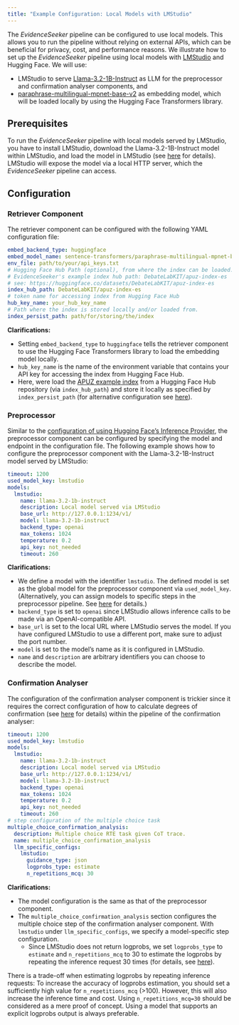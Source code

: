 ```yaml
---
title: "Example Configuration: Local Models with LMStudio"
---
```


The *EvidenceSeeker* pipeline can be configured to use local models. This allows you to run the pipeline without relying on external APIs, which can be beneficial for privacy, cost, and performance reasons. We illustrate how to set up the *EvidenceSeeker* pipeline using local models with [LMStudio](https://lmstudio.ai/) and Hugging Face. We will use: 

+ LMStudio to serve [Llama-3.2-1B-Instruct]() as LLM for the preprocessor and confirmation analyser components, and
+ [paraphrase-multilingual-mpnet-base-v2](https://huggingface.co/sentence-transformers/paraphrase-multilingual-mpnet-base-v2) as embedding model, which will be loaded locally by using the Hugging Face Transformers library.

## Prerequisites

To run the *EvidenceSeeker* pipeline with local models served by LMStudio, you have to install LMStudio, download the Llama-3.2-1B-Instruct model within LMStudio, and load the model in LMStudio (see [here](https://lmstudio.ai/docs/app/basics) for details). LMStudio will expose the model via a local HTTP server, which the *EvidenceSeeker* pipeline can access.

## Configuration

### Retriever Component

The retriever component can be configured with the following YAML configuration file:

```yaml
embed_backend_type: huggingface
embed_model_name: sentence-transformers/paraphrase-multilingual-mpnet-base-v2
env_file: path/to/your/api_keys.txt
# Hugging Face Hub Path (optional), from where the index can be loaded. We use
# EvidenceSeeker's example index hub path: DebateLabKIT/apuz-index-es
# see: https://huggingface.co/datasets/DebateLabKIT/apuz-index-es
index_hub_path: DebateLabKIT/apuz-index-es
# token name for accessing index from Hugging Face Hub
hub_key_name: your_hub_key_name
# Path where the index is stored locally and/or loaded from.
index_persist_path: path/for/storing/the/index
```

**Clarifications:**

+ Setting `embed_backend_type` to `huggingface` tells the retriever component to use the Hugging Face Transformers library to load the embedding model locally.
+ `hub_key_name` is the name of the environment variable that contains your API key for accessing the index from Hugging Face Hub.
+ Here, were load the [APUZ example index](https://huggingface.co/datasets/DebateLabKIT/apuz-index-es) from a Hugging Face Hub repository (via `index_hub_path`) and store it locally as specified by `index_persist_path` (for alternative configuration see [here](./advanced_configuration.qmd#knowledge-base)).

### Preprocessor


Similar to the [configuration of using Hugging Face’s Inference Provider](./example_hf_inference_provider.qmd), the preprocessor component can be configured by specifying the model and endpoint in the configuration file. The following example shows how to configure the preprocessor component with the Llama-3.2-1B-Instruct model served by LMStudio:

```yaml
timeout: 1200
used_model_key: lmstudio
models:
  lmstudio:
    name: llama-3.2-1b-instruct
    description: Local model served via LMStudio
    base_url: http://127.0.0.1:1234/v1/
    model: llama-3.2-1b-instruct
    backend_type: openai
    max_tokens: 1024
    temperature: 0.2
    api_key: not_needed
    timeout: 260
```

**Clarifications:**

+ We define a model with the identifier `lmstudio`. The defined model is set as the global model for the preprocessor component via `used_model_key`. (Alternatively, you can assign models to specific steps in the preprocessor pipeline. See [here](./advanced_configuration.qmd#step-configurations) for details.)
+ `backend_type` is set to `openai` since LMStudio allows inference calls to be made via an OpenAI-compatible API.
+ `base_url` is set to the local URL where LMStudio serves the model. If you have configured LMStudio to use a different port, make sure to adjust the port number.
+ `model` is set to the model's name as it is configured in LMStudio.
+ `name` and `description` are arbitrary identifiers you can choose to describe the model.

### Confirmation Analyser

The configuration of the confirmation analyser component is trickier since it requires the correct configuration of how to calculate degrees of confirmation (see [here](../workflow.qmd# confirmation-analyser) for details) within the pipeline of the confirmation analyser:

```yaml
timeout: 1200
used_model_key: lmstudio
models:
  lmstudio:
    name: llama-3.2-1b-instruct
    description: Local model served via LMStudio
    base_url: http://127.0.0.1:1234/v1/
    model: llama-3.2-1b-instruct
    backend_type: openai
    max_tokens: 1024
    temperature: 0.2
    api_key: not_needed
    timeout: 260
# step configuration of the multiple choice task
multiple_choice_confirmation_analysis:
  description: Multiple choice RTE task given CoT trace.
  name: multiple_choice_confirmation_analysis
  llm_specific_configs:
    lmstudio:
      guidance_type: json
      logprobs_type: estimate
      n_repetitions_mcq: 30
```

**Clarifications:**

+ The model configuration is the same as that of the preprocessor component.
+ The `multiple_choice_confirmation_analysis` section configures the multiple choice step of the confirmation analyser component. With `lmstudio` under `llm_specific_configs`, we specify a model-specific step configuration.
    + Since LMStudio does not return logprobs, we set `logprobs_type` to `estimate` and `n_repetitions_mcq` to $30$ to estimate the logprobs by repeating the inference request $30$ times (for details, see [here](./advanced_configuration.qmd#logprobs)).

::: {.callout-warning}
There is a trade-off when estimating logprobs by repeating inference requests: To increase the accuracy of logprobs estimation, you should set a sufficiently high value for `n_repetitions_mcq` (>100). However, this will also increase the inference time and cost. Using `n_repetitions_mcq=30` should be considered as a mere proof of concept. Using a model that supports an explicit logprobs output is always preferable.
:::